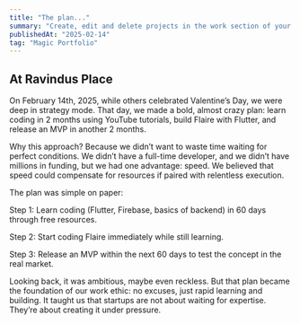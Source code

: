 ```yaml
---
title: "The plan..."
summary: "Create, edit and delete projects in the work section of your Magic Portfolio."
publishedAt: "2025-02-14"
tag: "Magic Portfolio"
---
```


## At Ravindus Place  

On February 14th, 2025, while others celebrated Valentine’s Day, we were deep 
in strategy mode. That day, we made a bold, almost crazy plan: learn coding in 
2 months using YouTube tutorials, build Flaire with Flutter, and release an MVP 
in another 2 months.

Why this approach? Because we didn’t want to waste time waiting for perfect 
conditions. We didn’t have a full-time developer, and we didn’t have millions 
in funding, but we had one advantage: speed. We believed that speed could 
compensate for resources if paired with relentless execution.

The plan was simple on paper:

Step 1: Learn coding (Flutter, Firebase, basics of backend) in 60 days through 
free resources.

Step 2: Start coding Flaire immediately while still learning.

Step 3: Release an MVP within the next 60 days to test the concept in the real market.

Looking back, it was ambitious, maybe even reckless. But that plan became the 
foundation of our work ethic: no excuses, just rapid learning and building. 
It taught us that startups are not about waiting for expertise. They’re about 
creating it under pressure.